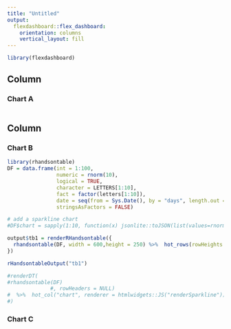 ```yaml
---
title: "Untitled"
output: 
  flexdashboard::flex_dashboard:
    orientation: columns
    vertical_layout: fill
---
```


```r
library(flexdashboard)
```

Column {data-width=650}
-----------------------------------------------------------------------

### Chart A

```r

```

Column {data-width=350}
-----------------------------------------------------------------------

### Chart B

```r
library(rhandsontable)
DF = data.frame(int = 1:100,
                numeric = rnorm(10),
                logical = TRUE,
                character = LETTERS[1:10],
                fact = factor(letters[1:10]),
                date = seq(from = Sys.Date(), by = "days", length.out = 10),
                stringsAsFactors = FALSE)

# add a sparkline chart
#DF$chart = sapply(1:10, function(x) jsonlite::toJSON(list(values=rnorm(10))))

output$tb1 = renderRHandsontable({
  rhandsontable(DF, width = 600,height = 250) %>%  hot_rows(rowHeights = 50, fixedRowsTop = 1)
})

rHandsontableOutput("tb1") 

#renderDT(                                                   
#rhandsontable(DF)
              #, rowHeaders = NULL) 
#  %>%  hot_col("chart", renderer = htmlwidgets::JS("renderSparkline"))
#)

```

### Chart C

```r

```

